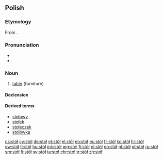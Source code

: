 {{also|stol|STOL|stoł|stôl|śtöł}}
==Polish==

===Etymology===
From {{etyl|sla-pro|pl}} {{term/t|sla-pro|*stolъ}}.

===Pronunciation===
* {{IPA|[stuw]|lang=pl}}
* {{audio|Pl-stół.ogg|audio|lang=pl}}

===Noun===
{{pl-noun|m|dim=stolik}}

# [[table]] (furniture)

====Declension====
{{pl-decl-noun-masc-inani|sto|ł|u|stół}}

====Derived terms====
* [[stołowy]]
* [[stołek]]
* [[stołeczek]]
* [[stołówka]]

[[cs:stół]]
[[cy:stół]]
[[de:stół]]
[[et:stół]]
[[el:stół]]
[[eo:stół]]
[[eu:stół]]
[[fr:stół]]
[[ko:stół]]
[[hr:stół]]
[[sw:stół]]
[[lt:stół]]
[[hu:stół]]
[[mk:stół]]
[[mg:stół]]
[[fj:stół]]
[[nl:stół]]
[[no:stół]]
[[pl:stół]]
[[pt:stół]]
[[ru:stół]]
[[sm:stół]]
[[fi:stół]]
[[sv:stół]]
[[ta:stół]]
[[chr:stół]]
[[tr:stół]]
[[zh:stół]]